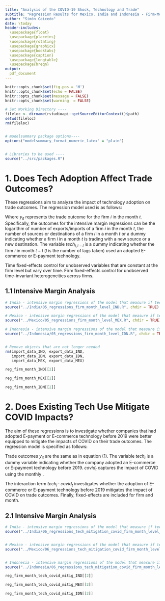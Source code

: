 ```yaml
---
title: "Analysis of the COVID-19 Shock, Technology and Trade"
subtitle: "Regression Results for Mexico, India and Indonesia - Firm-Month Level"
author: "Simón Caicedo"
date: \today
header-includes:
  \usepackage{float}
  \usepackage{placeins}
  \usepackage{rotating}
  \usepackage{graphicx}
  \usepackage{booktabs}
  \usepackage{caption}
  \usepackage{longtable}
  \usepackage{breqn}
output:
  pdf_document
---
```


```r
knitr::opts_chunk$set(fig.pos = 'H')
knitr::opts_chunk$set(echo = FALSE)
knitr::opts_chunk$set(message = FALSE)
knitr::opts_chunk$set(warning  = FALSE)
```

```r

# Set Working Directory ----
fileloc <- dirname(rstudioapi::getSourceEditorContext()$path)
setwd(fileloc)
rm(fileloc)


# modelsummary package options----
options("modelsummary_format_numeric_latex" = "plain")


# Libraries to be used ----
source("../src/packages.R")

```

# 1. Does Tech Adoption Affect Trade Outcomes?

These regressions aim to analyze the impact of technology adoption on trade outcomes. The regression model used is as follows:

\begin{equation}\label{reg_1}
    y_{it} = \alpha_0 + \alpha_1 tech_{i,t-l} + FE_i + FE_t + \epsilon_{it} 
\end{equation}


Where $y_{it}$ represents the trade outcome for the firm $i$ in the month $t$. Specifically, the outcomes for the intensive margin regressions can be the logarithm of number of exports/imports of a firm $i$ in the month $t$, the number of sources or destinations of a firm $i$ in a month $t$  or a dummy indicating whether a firm $i$ in a month $t$ is trading with a new source or a new destination. The variable $tech_{i,t-l}$ is a dummy indicating whether the firm $i$ in month $t-l$ ($l$ is the number of lags taken) used an adopted E-commerce or E-payment technology. 

Time fixed-effects control for unobserved variables that are constant at the firm level but vary over time. Firm fixed-effects control for unobserved time-invariant heterogeneities across firms. 

## 1.1 Intensive Margin Analysis


```r

# India - intensive margin regressions of the model that measure if tech adoption affects trade outcomes
source("../India/05_regressions_firm_month_level_IND.R", chdir = TRUE)

# Mexico - intensive margin regressions of the model that measure if tech adoption affects trade outcomes
source("../Mexico/05_regressions_firm_month_level_MEX.R", chdir = TRUE)

# Indonesia - intensive margin regressions of the model that measure if tech adoption affects trade outcomes
source("../Indonesia/05_regressions_firm_month_level_IDN.R", chdir = TRUE)


# Remove objects that are not longer needed
rm(import_data_IND, export_data_IND,
   import_data_IDN, export_data_IDN, 
   import_data_MEX, export_data_MEX)

```



```r

reg_firm_month_IND[[2]]

```



```r

reg_firm_month_MEX[[2]]

```



```r

reg_firm_month_IDN[[2]]

```


# 2. Does Existing Tech Use Mitigate COVID Impacts?

The aim of these regressions is to investigate whether companies that had adopted E-payment or E-commerce technology before 2019 were better equipped to mitigate the impacts of COVID on their trade outcomes. The regression model is specified as follows:

\begin{dmath}\label{reg_2}
y_{it} = \alpha_0 + \alpha_1 tech_i \cdot covid_t + FE_i + FE_t + \epsilon_{it}
\end{dmath}

Trade outcomes $y_{it}$ are the same as in equation (1). The variable $tech_i$ is a dummy variable indicating whether the company adopted an E-commerce or E-payment technology before 2019. $covid_t$ captures the impact of COVID using the monthly \textit{Stringency Index}.

The interaction term $tech_i \cdot covid_t$ investigates whether the adoption of E-commerce or E-payment technology before 2019 mitigates the impact of COVID on trade outcomes. Finally, fixed-effects are included for firm and month.

## 2.1 Intensive Margin Analysis


```r

# India - intensive margin regressions of the model that measure if tech adoption mitigated covid impacts (Regressions at the firm-month level)
source("../India/06_regressions_tech_mitigation_covid_firm_month_level_IND.R", chdir = TRUE)


# Mexico - intensive margin regressions of the model that measure if tech adoption mitigated covid impacts (Regressions at the firm-month level)
source("../Mexico/06_regressions_tech_mitigation_covid_firm_month_level_MEX.R", chdir = TRUE)


# Indonesia - intensive margin regressions of the model that measure if tech adoption mitigated covid impacts (Regressions at the firm-month level)
source("../Indonesia/06_regressions_tech_mitigation_covid_firm_month_level_IDN.R", chdir = TRUE)


```


```r

reg_firm_month_tech_covid_mitig_IND[[2]]

```



```r

reg_firm_month_tech_covid_mitig_MEX[[2]]

```



```r

reg_firm_month_tech_covid_mitig_IDN[[2]]

```